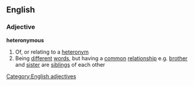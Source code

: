 ==English==
===Adjective===
'''heteronymous'''
#Of, or relating to a [[heteronym]]
#Being [[different]] [[word]]s, but having a [[common]] [[relationship]] e.g. [[brother]] and [[sister]] are [[sibling]]s of each other
[[Category:English adjectives]]